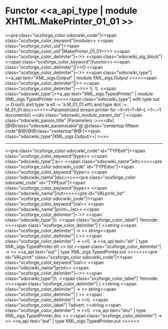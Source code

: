 =Functor <<a_api_type | module XHTML.MakePrinter_01_01 >> =
<<pre class="ocsforge_color odocwiki_code"|<<span class="ocsforge_color_keyword"|module>> <<span class="ocsforge_color_uid"|<<span class="ocsforge_color_uid"|MakePrinter_01_01>>>> <<span class="ocsforge_color_delimiter"|~:>> <<span class="odocwiki_sig_block"|<<span class="ocsforge_color_keyword"|functor>> <<span class="ocsforge_color_delimiter"|(>>O <<span class="ocsforge_color_delimiter"|~:>> <<span class="odocwiki_type"|<<a_api text="XML_sigs.Output" | module XML_sigs.Output >>>><<span class="ocsforge_color_delimiter"|)>> <<span class="ocsforge_color_delimiter"|-~>>> \\  \\  <<span class="odocwiki_type"|<<a_api text="XML_sigs.TypedPrinter" | module XML_sigs.TypedPrinter >>>><<span class="odocwiki_type"| with type out := O.out\\                         and type 'a elt := 'a M_01_01.elt\\                         and type doc := M_01_01.doc>>>>>>~Parametrized stream printer for ~X~H~T~M~L ~1~.~1 documents\\
<<div class="odocwiki_module_param_list" | <<span class="odocwiki_param_title" |Parameters :>><<div|
|@@class="odocwiki_paramstable"@ @class="centertop fifteen code"@@{{{O}}}|@@class="centertop"@@:|<<span class="odocwiki_type"|XML_sigs.Output>>|
>>>>

----
<<pre class="ocsforge_color odocwiki_code" id="TYPEelt"|<<span class="ocsforge_color_keyword"|type>> <<span class="odocwiki_type"|'a>> <<span class="odocwiki_name"|elt>>>><<pre class="ocsforge_color odocwiki_code" id="TYPEdoc"|<<span class="ocsforge_color_keyword"|type>> <<span class="odocwiki_name"|doc>>>><<pre class="ocsforge_color odocwiki_code" id="TYPEout"|<<span class="ocsforge_color_keyword"|type>> <<span class="odocwiki_name"|out>>>><<pre id="VALprint_list" class="ocsforge_color odocwiki_code"|<<span class="ocsforge_color_keyword"|val>> <<span class="odocwiki_name"|print~_list>> <<span class="ocsforge_color_delimiter"|~:>> <<span class="odocwiki_type"|\\  <<span class="ocsforge_color_label"| ?encode: >><<span class="ocsforge_color_delimiter"| ( >>string <<span class="ocsforge_color_delimiter"| -> >> string<<span class="ocsforge_color_delimiter"| ) >> <<span class="ocsforge_color_delimiter"| -> >>\\  'a <<a_api text="elt" | type XML_sigs.TypedPrinter.elt >> list <<span class="ocsforge_color_delimiter"| -> >> <<a_api text="out" | type XML_sigs.TypedPrinter.out >>>>>><<pre id="VALprint" class="ocsforge_color odocwiki_code"|<<span class="ocsforge_color_keyword"|val>> <<span class="odocwiki_name"|print>> <<span class="ocsforge_color_delimiter"|~:>> <<span class="odocwiki_type"|\\  <<span class="ocsforge_color_label"| ?encode: >><<span class="ocsforge_color_delimiter"| ( >>string <<span class="ocsforge_color_delimiter"| -> >> string<<span class="ocsforge_color_delimiter"| ) >> <<span class="ocsforge_color_delimiter"| -> >>\\  <<span class="ocsforge_color_label"| ?advert: >>string <<span class="ocsforge_color_delimiter"| -> >>\\  <<a_api text="doc" | type XML_sigs.TypedPrinter.doc >> <<span class="ocsforge_color_delimiter"| -> >> <<a_api text="out" | type XML_sigs.TypedPrinter.out >>>>>>